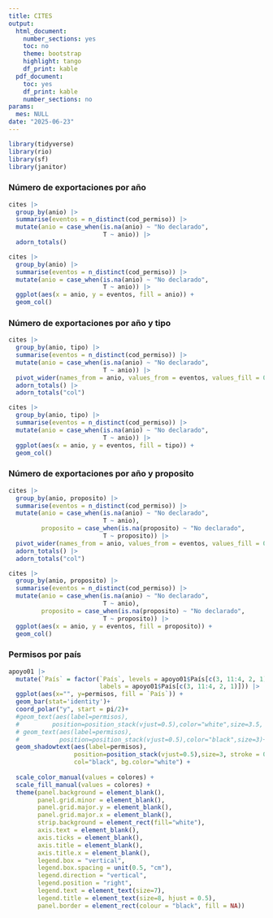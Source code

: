 ```yaml
---
title: CITES
output:
  html_document:
    number_sections: yes
    toc: no
    theme: bootstrap
    highlight: tango
    df_print: kable
  pdf_document:
    toc: yes
    df_print: kable
    number_sections: no
params:
  mes: NULL
date: "2025-06-23"
---
```


```r
library(tidyverse)
library(rio)
library(sf)
library(janitor)
```

### Número de exportaciones por año

```r
cites |> 
  group_by(anio) |>
  summarise(eventos = n_distinct(cod_permiso)) |> 
  mutate(anio = case_when(is.na(anio) ~ "No declarado",
                          T ~ anio)) |> 
  adorn_totals()
```
```r
cites |> 
  group_by(anio) |>
  summarise(eventos = n_distinct(cod_permiso)) |> 
  mutate(anio = case_when(is.na(anio) ~ "No declarado",
                          T ~ anio)) |> 
  ggplot(aes(x = anio, y = eventos, fill = anio)) + 
  geom_col()
```

### Número de exportaciones por año y tipo

```r
cites |> 
  group_by(anio, tipo) |>
  summarise(eventos = n_distinct(cod_permiso)) |> 
  mutate(anio = case_when(is.na(anio) ~ "No declarado",
                          T ~ anio)) |> 
  pivot_wider(names_from = anio, values_from = eventos, values_fill = 0) |> 
  adorn_totals() |> 
  adorn_totals("col")
```
```r
cites |> 
  group_by(anio, tipo) |>
  summarise(eventos = n_distinct(cod_permiso)) |> 
  mutate(anio = case_when(is.na(anio) ~ "No declarado",
                          T ~ anio)) |> 
  ggplot(aes(x = anio, y = eventos, fill = tipo)) + 
  geom_col()
```

### Número de exportaciones por año y proposito

```r
cites |> 
  group_by(anio, proposito) |>
  summarise(eventos = n_distinct(cod_permiso)) |> 
  mutate(anio = case_when(is.na(anio) ~ "No declarado",
                          T ~ anio),
         proposito = case_when(is.na(proposito) ~ "No declarado",
                          T ~ proposito)) |> 
  pivot_wider(names_from = anio, values_from = eventos, values_fill = 0) |> 
  adorn_totals() |> 
  adorn_totals("col")
```
```r
cites |> 
  group_by(anio, proposito) |>
  summarise(eventos = n_distinct(cod_permiso)) |> 
  mutate(anio = case_when(is.na(anio) ~ "No declarado",
                          T ~ anio),
         proposito = case_when(is.na(proposito) ~ "No declarado",
                          T ~ proposito)) |> 
  ggplot(aes(x = anio, y = eventos, fill = proposito)) + 
  geom_col()
```

### Permisos por país

```r
apoyo01 |> 
  mutate(`País` = factor(`País`, levels = apoyo01$País[c(3, 11:4, 2, 1)],
                         labels = apoyo01$País[c(3, 11:4, 2, 1)])) |> 
  ggplot(aes(x="", y=permisos, fill = `País`)) + 
  geom_bar(stat='identity')+
  coord_polar("y", start = pi/2)+
  #geom_text(aes(label=permisos),
  #         position=position_stack(vjust=0.5),color="white",size=3.5, stroke = 0.2)+
  # geom_text(aes(label=permisos),
  #           position=position_stack(vjust=0.5),color="black",size=3)+
  geom_shadowtext(aes(label=permisos),
                  position=position_stack(vjust=0.5),size=3, stroke = 0.2,
                  col="black", bg.color="white") + 
  
  scale_color_manual(values = colores) +
  scale_fill_manual(values = colores) +
  theme(panel.background = element_blank(),
        panel.grid.minor = element_blank(),
        panel.grid.major.y = element_blank(),
        panel.grid.major.x = element_blank(),
        strip.background = element_rect(fill="white"),
        axis.text = element_blank(),
        axis.ticks = element_blank(),
        axis.title = element_blank(),
        axis.title.x = element_blank(),
        legend.box = "vertical",
        legend.box.spacing = unit(0.5, "cm"),
        legend.direction = "vertical", 
        legend.position = "right",
        legend.text = element_text(size=7),
        legend.title = element_text(size=8, hjust = 0.5),
        panel.border = element_rect(colour = "black", fill = NA))
```
